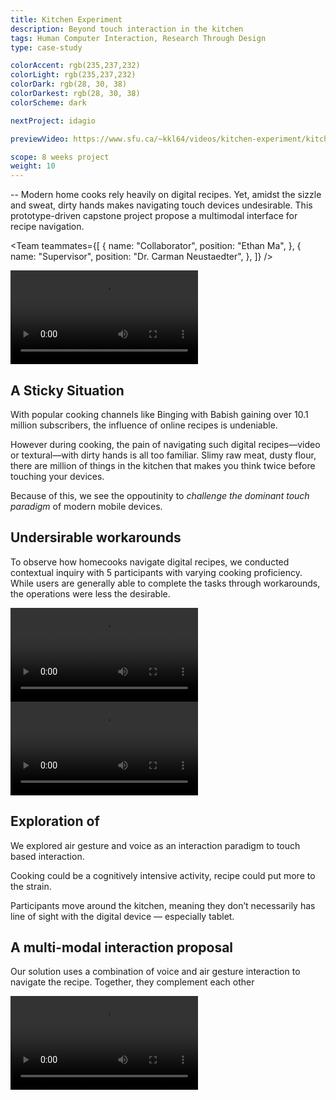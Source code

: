 ```yaml
---
title: Kitchen Experiment
description: Beyond touch interaction in the kitchen
tags: Human Computer Interaction, Research Through Design
type: case-study

colorAccent: rgb(235,237,232)
colorLight: rgb(235,237,232)
colorDark: rgb(28, 30, 38)
colorDarkest: rgb(28, 30, 38)
colorScheme: dark

nextProject: idagio

previewVideo: https://www.sfu.ca/~kkl64/videos/kitchen-experiment/kitchen-experiment-cover.mp4

scope: 8 weeks project
weight: 10
---
```


<LayoutFull>
  <FullImage
    src="/project-assets/tedxsfu/intro.jpg"
    width={1904}
    height={1128}
  />
</LayoutFull>

-- Modern home cooks rely heavily on digital recipes. Yet, amidst the sizzle and sweat, dirty hands makes navigating touch devices undesirable. This prototype-driven capstone project propose a multimodal interface for recipe navigation.

<Team
  teammates={[
    {
      name: "Collaborator",
      position: "Ethan Ma",
    },
    {
      name: "Supervisor",
      position: "Dr. Carman Neustaedter",
    },
  ]}
/>

<ColorShifter background="rgb(235,237,232)" color="#444" />

<LayoutFull extraMargin>
  <Video
    src="https://www.sfu.ca/~kkl64/videos/kitchen-experiment/assembly-montage.mp4"
    canScrub={false}
  />
</LayoutFull>

## A Sticky Situation

With popular cooking channels like Binging with Babish gaining over 10.1 million subscribers, the influence of online recipes is undeniable.

However during cooking, the pain of navigating such digital recipes—video or textural—with dirty hands is all too familiar. Slimy raw meat, dusty flour, there are million of things in the kitchen that makes you think twice before touching your devices.

Because of this, we see the oppoutinity to _challenge the dominant touch paradigm_ of modern mobile devices.

## Undersirable workarounds

To observe how homecooks navigate digital recipes, we conducted contextual inquiry with 5 participants with varying cooking proficiency. While users are generally able to complete the tasks through workarounds, the operations were less the desirable.

<LayoutMainContent grid="2/3" extraMargin>
  <Video
    src="https://www.sfu.ca/~kkl64/videos/kitchen-experiment/elbow-interaction.mp4"
    width={1920}
    height={1080}
  >
    <Caption
      label="4"
      title="Elbow Interaction"
      text="Elbow interaction force user into an awkward position while only provide limited interaction precision."
      overlay={false}
      canScrub={false}
      topPadding
    />
  </Video>
  <Video
    src="https://www.sfu.ca/~kkl64/videos/kitchen-experiment/	knuckle-interaction_2.mp4"
    fillHeight
  >
    <Caption
      label="4"
      title="Knuckle Interaction"
      text="While affording higher precision, the digital device is prone to contamination because of its proximity with the dirty fingers."
      overlay={false}
      topPadding
    />
  </Video>
</LayoutMainContent>

## Exploration of

We explored air gesture and voice as an interaction paradigm to touch based interaction.

Cooking could be a cognitively intensive activity, recipe could put more to the strain.

Participants move around the kitchen, meaning they don’t necessarily has line of sight with the digital device — especially tablet.

## A multi-modal interaction proposal

Our solution uses a combination of voice and air gesture interaction to navigate the recipe. Together, they complement each other

<LayoutMainContent extraMargin>
  <Video
    src="https://www.sfu.ca/~kkl64/videos/kitchen-experiment/	kitchen-experiment-cover.mp4"
    canScrub={false}
    width={1920}
    height={1080}
  >
    <Caption
      label="4"
      title="Workaround: Elbow Interaction"
      text="Elbow interaction force user into an awkward position while only provide limited interaction precision."
      overlay={false}
      topPadding
    />
  </Video>
</LayoutMainContent>
